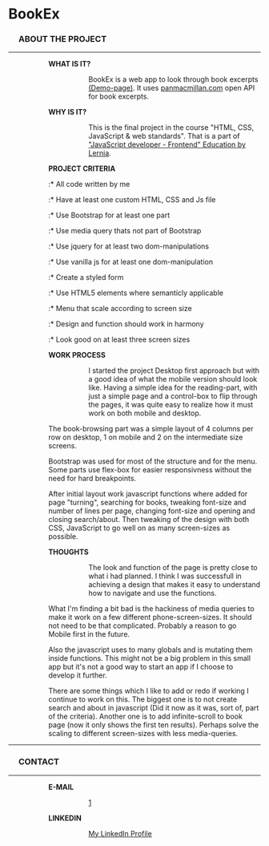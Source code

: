 = Book'''Ex''' =
=== &ensp;&ensp; ABOUT THE PROJECT ===
----

:::: '''WHAT IS IT?'''
:::::: BookEx is a web app to look through book excerpts [http://bookex.aostlund.com (Demo-page)]. It uses [http://panmacmillan.com panmacmillan.com] open API for book excerpts.

:::: '''WHY IS IT?'''
:::::: This is the final project in the course "HTML, CSS, JavaScript & web standards". That is a part of [https://www.lernia.se/utbildning/distans/data-och-it/javascriptutvecklare-frontend-26659 "JavaScript developer - Frontend" Education by Lernia].

:::: '''PROJECT CRITERIA'''
:::::* All code written by me
:::::* Have at least one custom HTML, CSS and Js file
:::::* Use Bootstrap for at least one part
:::::* Use media query thats not part of Bootstrap
:::::* Use jquery for at least two dom-manipulations
:::::* Use vanilla js for at least one dom-manipulation
:::::* Create a styled form
:::::* Use HTML5 elements where semanticly applicable
:::::* Menu that scale according to screen size
:::::* Design and function should work in harmony
:::::* Look good on at least three screen sizes

:::: '''WORK PROCESS'''
:::::: I started the project Desktop first approach but with a good idea of what the mobile version should look like. Having a simple idea for the reading-part, with just a simple page and a control-box to flip through the pages, it was quite easy to realize how it must work on both mobile and desktop.    

:::::: The book-browsing part was a simple layout of 4 columns per row on desktop, 1 on mobile and 2 on the intermediate size screens.

:::::: Bootstrap was used for most of the structure and for the menu. Some parts use flex-box for easier responsivness without the need for hard breakpoints.

:::::: After initial layout work javascript functions where added for page "turning", searching for books, tweaking font-size and number of lines per page, changing font-size and opening and closing search/about. Then tweaking of the design with both CSS, JavaScript to go well on as many screen-sizes as possible.
	
:::: '''THOUGHTS'''
::::::The look and function of the page is pretty close to what i had planned. I think I was successfull in achieving a design that makes it easy to understand how to navigate and use the functions.

:::::: What I'm finding a bit bad is the hackiness of media queries to make it work on a few different phone-screen-sizes. It should not need to be that complicated. Probably a reason to go Mobile first in the future.

:::::: Also the javascript uses to many globals and is mutating them inside functions. This might not be a big problem in this small app but it's not a good way to start an app if I choose to develop it further.

:::::: There are some things which I like to add or redo if working I continue to work on this. The biggest one is to not create search and about in javascript (Did it now as it was, sort of, part of the criteria). Another one is to add infinite-scroll to book page (now it only shows the first ten results). Perhaps solve the scaling to different screen-sizes with less media-queries.
----
=== &ensp;&ensp; CONTACT ===
----
:::: '''E-MAIL'''
:::::: [mailto:andreas.ostlund@spelpunkten.com]
:::: '''LINKEDIN'''
:::::: [https://www.linkedin.com/in/andreas-östlund-42945467 My LinkedIn Profile]
